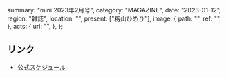   summary: "mini 2023年2月号",
  category: "MAGAZINE",
  date: "2023-01-12",
  region: "雑誌",
  location: "",
  present: ["籾山ひめり"],
  image: {
    path: "",
    ref: "",
  },
  acts: {
    url: "",
  },
};

## リンク

- [公式スケジュール](https://takanenonadeshiko.jp/?p=617)
